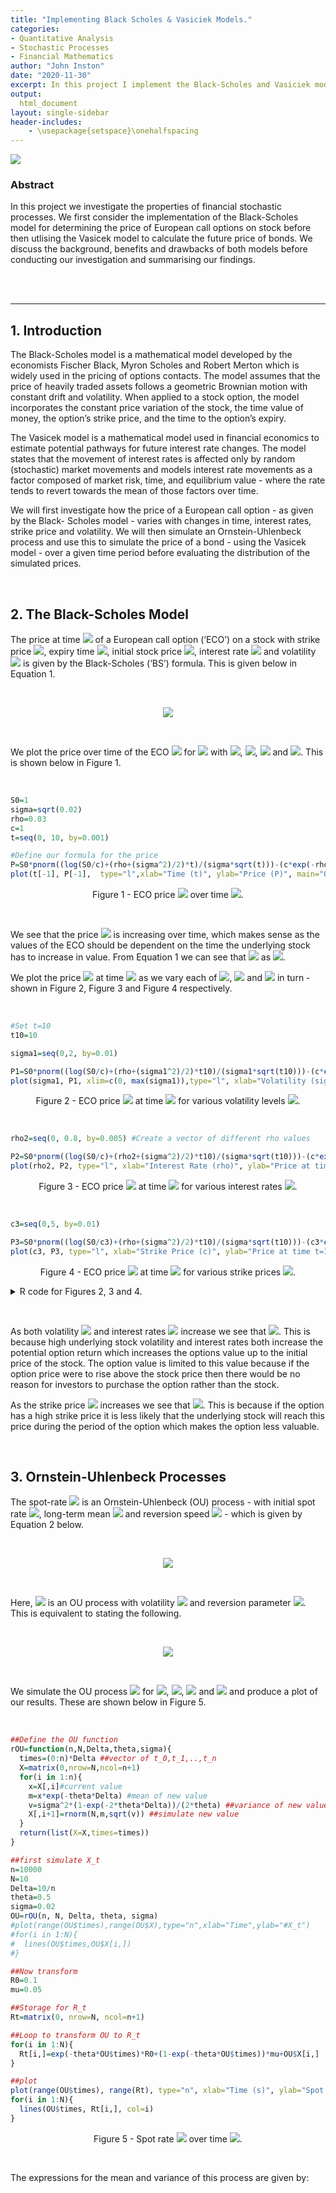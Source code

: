 ```yaml
---
title: "Implementing Black Scholes & Vasiciek Models."
categories:
- Quantitative Analysis
- Stochastic Processes
- Financial Mathematics
author: "John Inston"
date: "2020-11-30"
excerpt: In this project I implement the Black-Scholes and Vasiciek models to determine the prices of call options and bonds respectively.  
output:   
  html_document
layout: single-sidebar
header-includes:
    - \usepackage{setspace}\onehalfspacing
---
```


![](featured-hex.png)

### Abstract

In this project we investigate the properties of financial stochastic processes.  We first consider the implementation of the Black-Scholes model for determining the price of European call options on stock before then utlising the Vasicek model to calculate the future price of bonds.  We discuss the background, benefits and drawbacks of both models before conducting our investigation and summarising our findings.

<br>
<br>

---

## 1.  Introduction

The Black-Scholes model is a mathematical model developed by the economists Fischer Black, Myron Scholes and Robert Merton which is widely used in the pricing of options contacts. The model assumes that the price of heavily traded assets follows a geometric Brownian motion with constant drift and volatility. When applied to a stock option, the model incorporates the constant price variation of the stock, the time value of money, the option’s strike price, and the time to the option’s expiry.
<br>

The Vasicek model is a mathematical model used in financial economics to estimate potential pathways for future interest rate changes. The model states that the movement of interest rates is affected only by random (stochastic) market movements and models interest rate movements as a factor composed of market risk, time, and equilibrium value - where the rate tends to revert towards the mean of those factors over time.
<br>

We will first investigate how the price of a European call option - as given by the Black- Scholes model - varies with changes in time, interest rates, strike price and volatility. We will then simulate an Ornstein-Uhlenbeck process and use this to simulate the price of a bond - using the Vasicek model - over a given time period before evaluating the distribution of the simulated prices.

<br>

## 2.  The Black-Scholes Model

The price at time <img src="https://render.githubusercontent.com/render/math?math=t_0=0"> of a European call option ('ECO') on a stock with strike price <img src="https://render.githubusercontent.com/render/math?math=c">, expiry time <img src="https://render.githubusercontent.com/render/math?math=t_0">, initial stock price <img src="https://render.githubusercontent.com/render/math?math=S_0">, interest rate <img src="https://render.githubusercontent.com/render/math?math=\rho"> and volatility <img src="https://render.githubusercontent.com/render/math?math=\sigma"> is given by the Black-Scholes ('BS') formula.  This is given below in Equation 1.

<br>

<p style="text-align: center;"> 
<img src="https://render.githubusercontent.com/render/math?math=\Large P_{t_0}=S_0\Phi\big(\frac{\log(S_0/c)%2B(\rho%2B\sigma^2/2)t_0}{\sigma\sqrt{t_0}}\big)-c\exp(\rho t_0)\Phi\big(\frac{\log(s_0/c)%2B(\rho-\sigma^2/2)t_0}{\sigma\sqrt{t_0}}\big)."></p>

<br>

We plot the price over time of the ECO <img src="https://render.githubusercontent.com/render/math?math=P_t"> for <img src="https://render.githubusercontent.com/render/math?math=0\leq t\leq 10"> with <img src="https://render.githubusercontent.com/render/math?math=s_0=1">, <img src="https://render.githubusercontent.com/render/math?math=\sigma^2=0.02">, <img src="https://render.githubusercontent.com/render/math?math=\rho=0.03"> and <img src="https://render.githubusercontent.com/render/math?math=c=1">.  This is shown below in Figure 1.

<br>

```r
S0=1 
sigma=sqrt(0.02)
rho=0.03
c=1
t=seq(0, 10, by=0.001)

#Define our formula for the price
P=S0*pnorm((log(S0/c)+(rho+(sigma^2)/2)*t)/(sigma*sqrt(t)))-(c*exp(-rho*t))*pnorm((log(S0/c)+(rho-(sigma^2)/2)*t)/(sigma*sqrt(t)))
plot(t[-1], P[-1],  type="l",xlab="Time (t)", ylab="Price (P)", main="Option price over time.")
```

<p style="text-align: center;"> 
Figure 1 - ECO price <img src="https://render.githubusercontent.com/render/math?math=P_t"> over time <img src="https://render.githubusercontent.com/render/math?math=t">.</p>

<br>

We see that the price <img src="https://render.githubusercontent.com/render/math?math=P_t"> is increasing over time, which makes sense as the values of the ECO should be dependent on the time the underlying stock has to increase in value.  From Equation 1 we can see that <img src="https://render.githubusercontent.com/render/math?math=P_t\rightarrow S_0"> as <img src="https://render.githubusercontent.com/render/math?math=t\rightarrow\infty">.

We plot the price <img src="https://render.githubusercontent.com/render/math?math=P_{10}"> at time <img src="https://render.githubusercontent.com/render/math?math=t=10"> as we vary each of <img src="https://render.githubusercontent.com/render/math?math=\sigma">, <img src="https://render.githubusercontent.com/render/math?math=\rho"> and <img src="https://render.githubusercontent.com/render/math?math=c"> in turn - shown in Figure 2, Figure 3 and Figure 4 respectively.

<br>

```r

#Set t=10
t10=10

sigma1=seq(0,2, by=0.01)

P1=S0*pnorm((log(S0/c)+(rho+(sigma1^2)/2)*t10)/(sigma1*sqrt(t10)))-(c*exp(-rho*t10))*pnorm((log(S0/c)+(rho-(sigma1^2)/2)*t10)/(sigma1*sqrt(t10)))
plot(sigma1, P1, xlim=c(0, max(sigma1)),type="l", xlab="Volatility (sigma)", ylab="Price at time t=10", main="Price P10 against volatility")

```

<p style="text-align: center;"> 
Figure 2 - ECO price <img src="https://render.githubusercontent.com/render/math?math=P_{10}"> at time <img src="https://render.githubusercontent.com/render/math?math=t=10"> for various volatility levels <img src="https://render.githubusercontent.com/render/math?math=\sigma">.</p>

<br>

```r

rho2=seq(0, 0.8, by=0.005) #Create a vector of different rho values

P2=S0*pnorm((log(S0/c)+(rho2+(sigma^2)/2)*t10)/(sigma*sqrt(t10)))-(c*exp(-rho2*t10))*pnorm((log(S0/c)+(rho2-(sigma^2)/2)*t10)/(sigma*sqrt(t10)))
plot(rho2, P2, type="l", xlab="Interest Rate (rho)", ylab="Price at time t=10", main="Price P10 against interest rate")

```

<p style="text-align: center;"> 
Figure 3 - ECO price <img src="https://render.githubusercontent.com/render/math?math=P_{10}"> at time <img src="https://render.githubusercontent.com/render/math?math=t=10"> for various interest rates <img src="https://render.githubusercontent.com/render/math?math=\rho">.</p>

<br>

```r
c3=seq(0,5, by=0.01)

P3=S0*pnorm((log(S0/c3)+(rho+(sigma^2)/2)*t10)/(sigma*sqrt(t10)))-(c3*exp(-rho*t10))*pnorm((log(S0/c3)+(rho-(sigma^2)/2)*t10)/(sigma*sqrt(t10)))
plot(c3, P3, type="l", xlab="Strike Price (c)", ylab="Price at time t=10", main="Price P10 against strike price")

```

<p style="text-align: center;"> 
Figure 4 - ECO price <img src="https://render.githubusercontent.com/render/math?math=P_{10}"> at time <img src="https://render.githubusercontent.com/render/math?math=t=10"> for various strike prices <img src="https://render.githubusercontent.com/render/math?math=c">.</p>

<details>
<summary>R code for Figures 2, 3 and 4.</summary>
<p>

```{c#}
#Set t=10
t10=10

sigma1=seq(0,2, by=0.01)

P1=S0*pnorm((log(S0/c)+(rho+(sigma1^2)/2)*t10)/(sigma1*sqrt(t10)))-(c*exp(-rho*t10))*pnorm((log(S0/c)+(rho-(sigma1^2)/2)*t10)/(sigma1*sqrt(t10)))
plot(sigma1, P1, xlim=c(0, max(sigma1)),type="l", xlab="Volatility (sigma)", ylab="Price at time t=10", main="Price P10 against volatility")

rho2=seq(0, 0.8, by=0.005) #Create a vector of different rho values

P2=S0*pnorm((log(S0/c)+(rho2+(sigma^2)/2)*t10)/(sigma*sqrt(t10)))-(c*exp(-rho2*t10))*pnorm((log(S0/c)+(rho2-(sigma^2)/2)*t10)/(sigma*sqrt(t10)))
plot(rho2, P2, type="l", xlab="Interest Rate (rho)", ylab="Price at time t=10", main="Price P10 against interest rate")

c3=seq(0,5, by=0.01)

P3=S0*pnorm((log(S0/c3)+(rho+(sigma^2)/2)*t10)/(sigma*sqrt(t10)))-(c3*exp(-rho*t10))*pnorm((log(S0/c3)+(rho-(sigma^2)/2)*t10)/(sigma*sqrt(t10)))
plot(c3, P3, type="line", xlab="Strike Price (c)", ylab="Price at time t=10", main="Price P10 against strike price")
```

</p>
</details> 

<br>

As both volatility <img src="https://render.githubusercontent.com/render/math?math=\sigma"> and interest rates <img src="https://render.githubusercontent.com/render/math?math=\rho"> increase we see that <img src="https://render.githubusercontent.com/render/math?math=P_{10}\rightarrow S_0">.  This is because high underlying stock volatility and interest rates both increase the potential option return which increases the options value up to the initial price of the stock.  The option value is limited to this value because if the option price were to rise above the stock price then there would be no reason for investors to purchase the option rather than the stock.

As the strike price <img src="https://render.githubusercontent.com/render/math?math=c"> increases we see that <img src="https://render.githubusercontent.com/render/math?math=P_{10}\rightarrow 0">.  This is because if the option has a high strike price it is less likely that the underlying stock will reach this price during the period of the option which makes the option less valuable.

<br>

## 3. Ornstein-Uhlenbeck Processes

The spot-rate <img src="https://render.githubusercontent.com/render/math?math=\{R_s:s>0\}"> is an Ornstein-Uhlenbeck (OU) process - with initial spot rate <img src="https://render.githubusercontent.com/render/math?math=R_0">, long-term mean <img src="https://render.githubusercontent.com/render/math?math=\mu"> and reversion speed <img src="https://render.githubusercontent.com/render/math?math=\theta>0"> - which is given by Equation 2 below.

<br>

<p style="text-align: center;"> 
<img src="https://render.githubusercontent.com/render/math?math=\Large R_s=e^{-\theta s}R_0%2B(1-e^{-\theta s})\mu%2B X_s."></p>

<br>

Here, <img src="https://render.githubusercontent.com/render/math?math=X_s"> is an OU process with volatility <img src="https://render.githubusercontent.com/render/math?math=\sigma>0"> and reversion parameter <img src="https://render.githubusercontent.com/render/math?math=\theta>0">. This is equivalent to stating the following.

<br>

<p style="text-align: center;"> 
<img src="https://render.githubusercontent.com/render/math?math=\Large E[X_s]=0 \hspace{.5cm}\text{and}\hspace{.5cm}Cov(X_s, X_t)=\frac{\sigma^2}{2\theta}e^{-\theta(s+t)}e^{2\theta\min(s, t)-1}."></p>

<br>

We simulate the OU process <img src="https://render.githubusercontent.com/render/math?math=\{R_s:0\leq s\leq 10\}"> for <img src="https://render.githubusercontent.com/render/math?math=R_0=0.1">, <img src="https://render.githubusercontent.com/render/math?math=\theta=0.5">, <img src="https://render.githubusercontent.com/render/math?math=\mu=0.05"> and <img src="https://render.githubusercontent.com/render/math?math=\sigma=0.02"> and produce a plot of our results.  These are shown below in Figure 5.

<br>

```r
##Define the OU function
rOU=function(n,N,Delta,theta,sigma){ 
  times=(0:n)*Delta ##vector of t_0,t_1,..,t_n 
  X=matrix(0,nrow=N,ncol=n+1)
  for(i in 1:n){
    x=X[,i]#current value
    m=x*exp(-theta*Delta) #mean of new value 
    v=sigma^2*(1-exp(-2*theta*Delta))/(2*theta) ##variance of new value 
    X[,i+1]=rnorm(N,m,sqrt(v)) ##simulate new value
  }
  return(list(X=X,times=times)) 
}

##first simulate X_t
n=10000
N=10
Delta=10/n
theta=0.5
sigma=0.02
OU=rOU(n, N, Delta, theta, sigma)
#plot(range(OU$times),range(OU$X),type="n",xlab="Time",ylab="#X_t") 
#for(i in 1:N){
#  lines(OU$times,OU$X[i,])
#}

##Now transform
R0=0.1
mu=0.05

##Storage for R_t
Rt=matrix(0, nrow=N, ncol=n+1)

##Loop to transform OU to R_t
for(i in 1:N){
  Rt[i,]=exp(-theta*OU$times)*R0+(1-exp(-theta*OU$times))*mu+OU$X[i,]
}

##plot
plot(range(OU$times), range(Rt), type="n", xlab="Time (s)", ylab="Spot Rate R", main="Spot Rates over Time")
for(i in 1:N){
  lines(OU$times, Rt[i,], col=i)
}

```

<p style="text-align: center;"> 
Figure 5 - Spot rate <img src="https://render.githubusercontent.com/render/math?math=\{R_s:0\leq s\leq 10\}"> over time <img src="https://render.githubusercontent.com/render/math?math=s">.</p>

<br>

The expressions for the mean and variance of this process are given by:




